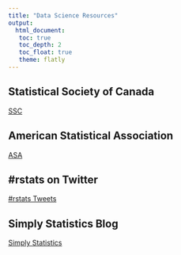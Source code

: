 ```yaml
---
title: "Data Science Resources"
output: 
  html_document:
   toc: true
   toc_depth: 2
   toc_float: true 
   theme: flatly
---
```


## Statistical Society of Canada

[SSC](https://ssc.ca/en)

## American Statistical Association

[ASA](http://amstat.org)

## \#rstats on Twitter

<a class="twitter-timeline" href="https://twitter.com/hashtag/rstats" data-widget-id="957728948674162688">#rstats Tweets</a> <script>!function(d,s,id){var js,fjs=d.getElementsByTagName(s)[0],p=/^http:/.test(d.location)?'http':'https';if(!d.getElementById(id)){js=d.createElement(s);js.id=id;js.src=p+"://platform.twitter.com/widgets.js";fjs.parentNode.insertBefore(js,fjs);}}(document,"script","twitter-wjs");</script>

## Simply Statistics Blog

[Simply Statistics](https://simplystatistics.org)